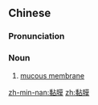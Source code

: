 ==Chinese==
{{zh-forms|alt=粘膜}}
{{wikipedia|lang=zh}}

===Pronunciation===
{{zh-pron
|m=nián膜,er=y
|c=nim1 mok6-2
|mn=liâm-mo̍͘h/qz:liâm-bo̍͘h
|cat=n
}}

===Noun===
{{zh-noun}}

# [[mucous membrane]]

{{zh-cat|Anatomy}}

[[zh-min-nan:黏膜]]
[[zh:黏膜]]